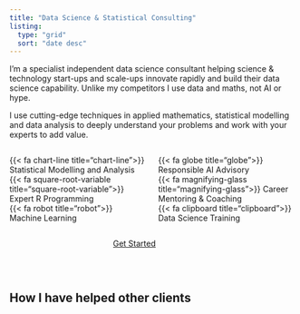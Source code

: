 ```yaml
---
title: "Data Science & Statistical Consulting"
listing:
  type: "grid"
  sort: "date desc"
---
```


I'm a specialist independent data science consultant helping science & technology start-ups and scale-ups innovate rapidly and build their data science capability. Unlike my competitors I use data
and maths, not AI or hype.  

I use cutting-edge techniques in applied mathematics, statistical modelling and data analysis to deeply understand your problems and work with your experts to add value.    



:::: {.columns}

::: {.column width="50%"}
{{< fa chart-line title="chart-line">}}  Statistical Modelling and Analysis  
{{< fa square-root-variable title="square-root-variable">}} Expert R Programming   
{{< fa robot title="robot">}} Machine Learning 
:::

::: {.column width="50%"}
{{< fa globe title="globe">}} Responsible AI Advisory   
{{< fa magnifying-glass title="magnifying-glass">}} Career Mentoring & Coaching    
{{< fa clipboard title="clipboard">}} Data Science Training  
:::

::::  

:::: {.columns}

::: {.column width="35%"}

:::

::: {.column width="30%"}
<a href="/contact/" class="btn btn-outline-info btn-lg active" role="button" aria-pressed="true">Get Started</a> 
:::

::: {.column width="35%"}

:::


::::


<br> 

## How I have helped other clients

<!-- Calendly badge widget begin -->
<link href="https://assets.calendly.com/assets/external/widget.css" rel="stylesheet">
<script src="https://assets.calendly.com/assets/external/widget.js" type="text/javascript" async></script>
<script type="text/javascript">window.onload = function() { Calendly.initBadgeWidget({ url: 'https://calendly.com/wavedata', text: 'Schedule time with me', color: '#0069ff', textColor: '#ffffff', branding: true }); }</script>
<!-- Calendly badge widget end -->